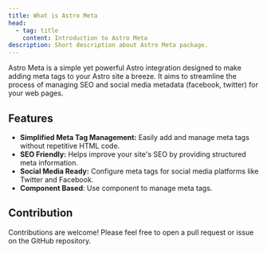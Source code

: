 ```yaml
---
title: What is Astro Meta
head:
  - tag: title
    content: Introduction to Astro Meta
description: Short description about Astro Meta package.
---
```



Astro Meta is a simple yet powerful Astro integration designed to make adding meta tags to your Astro site a breeze. It aims to streamline the process of managing SEO and social media metadata (facebook, twitter) for your web pages.

## Features

- **Simplified Meta Tag Management:** Easily add and manage meta tags without repetitive HTML code.
- **SEO Friendly:** Helps improve your site's SEO by providing structured meta information.
- **Social Media Ready:** Configure meta tags for social media platforms like Twitter and Facebook.
- **Component Based**: Use component to manage meta tags.

## Contribution

Contributions are welcome! Please feel free to open a pull request or issue on the GitHub repository.
